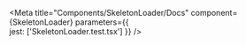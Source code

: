 
<Meta
  title="Components/SkeletonLoader/Docs"
  component={SkeletonLoader}
  parameters={{    
    jest: ['SkeletonLoader.test.tsx']
  }}
/>

<Stories />